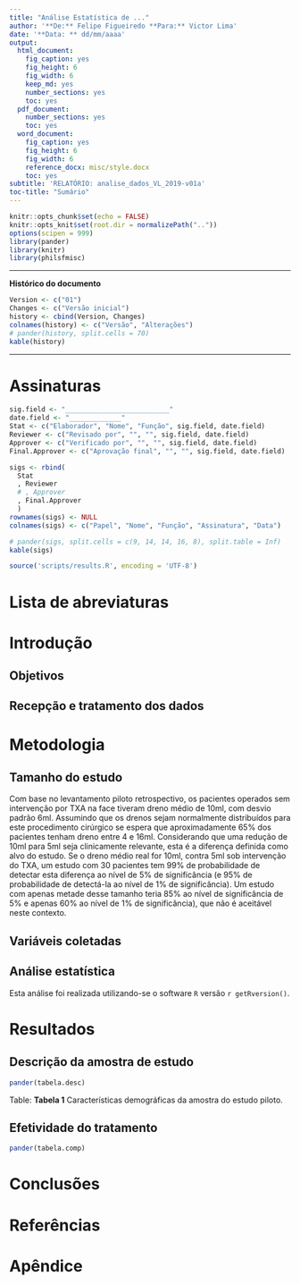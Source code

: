 ```yaml
---
title: "Análise Estatística de ..."
author: '**De:** Felipe Figueiredo **Para:** Victor Lima'
date: '**Data: ** dd/mm/aaaa'
output:
  html_document:
    fig_caption: yes
    fig_height: 6
    fig_width: 6
    keep_md: yes
    number_sections: yes
    toc: yes
  pdf_document:
    number_sections: yes
    toc: yes
  word_document:
    fig_caption: yes
    fig_height: 6
    fig_width: 6
    reference_docx: misc/style.docx
    toc: yes
subtitle: 'RELATÓRIO: analise_dados_VL_2019-v01a'
toc-title: "Sumário"
---
```


```r
knitr::opts_chunk$set(echo = FALSE)
knitr::opts_knit$set(root.dir = normalizePath(".."))
options(scipen = 999)
library(pander)
library(knitr)
library(philsfmisc)
```

---

**Histórico do documento**

```r
Version <- c("01")
Changes <- c("Versão inicial")
history <- cbind(Version, Changes)
colnames(history) <- c("Versão", "Alterações")
# pander(history, split.cells = 70)
kable(history)
```

---

# Assinaturas

```r
sig.field <- "__________________________"
date.field <- "_____________"
Stat <- c("Elaborador", "Nome", "Função", sig.field, date.field)
Reviewer <- c("Revisado por", "", "", sig.field, date.field)
Approver <- c("Verificado por", "", "", sig.field, date.field)
Final.Approver <- c("Aprovação final", "", "", sig.field, date.field)

sigs <- rbind(
  Stat
  , Reviewer
  # , Approver
  , Final.Approver
  )
rownames(sigs) <- NULL
colnames(sigs) <- c("Papel", "Nome", "Função", "Assinatura", "Data")

# pander(sigs, split.cells = c(9, 14, 14, 16, 8), split.table = Inf)
kable(sigs)
```

```r
source('scripts/results.R', encoding = 'UTF-8')
```

# Lista de abreviaturas

# Introdução

## Objetivos

## Recepção e tratamento dos dados

# Metodologia

## Tamanho do estudo

Com base no levantamento piloto retrospectivo, os pacientes operados sem intervenção por TXA na face tiveram dreno médio de 10ml, com desvio padrão 6ml.
Assumindo que os drenos sejam normalmente distribuídos para este procedimento cirúrgico se espera que aproximadamente 65% dos pacientes tenham dreno entre 4 e 16ml.
Considerando que uma redução de 10ml para 5ml seja clinicamente relevante, esta é a diferença definida como alvo do estudo.
Se o dreno médio real for 10ml, contra 5ml sob intervenção do TXA, um estudo com 30 pacientes tem 99% de probabilidade de detectar esta diferença ao nível de 5% de significância (e 95% de probabilidade de detectá-la ao nível de 1% de significância).
Um estudo com apenas metade desse tamanho teria 85% ao nível de significância de 5% e apenas 60% ao nível de 1% de significância), que não é aceitável neste contexto.

## Variáveis coletadas

## Análise estatística

Esta análise foi realizada utilizando-se o software `R` versão `r getRversion()`.

# Resultados

## Descrição da amostra de estudo

```r
pander(tabela.desc)
```

Table: **Tabela 1** Características demográficas da amostra do estudo piloto.

## Efetividade do tratamento

```r
pander(tabela.comp)
```

<!-- # Exceções e Desvios do teste -->

# Conclusões


# Referências

# Apêndice

